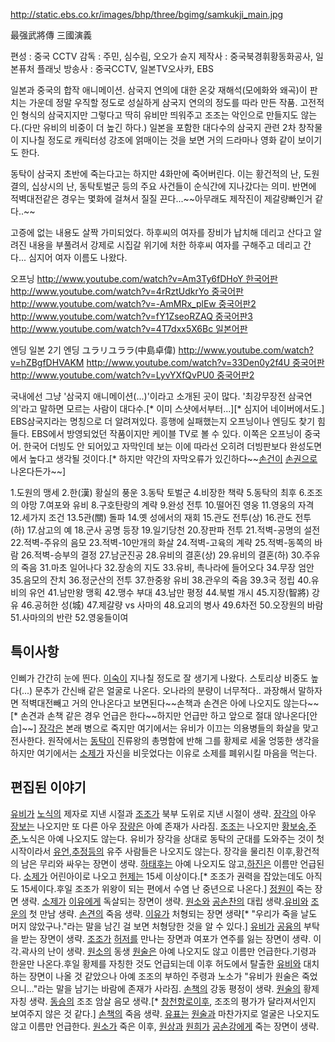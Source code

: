 http://static.ebs.co.kr/images/bhp/three/bgimg/samkukji_main.jpg

最强武將傳 三國演義

편성 : 중국 CCTV
감독 : 주민, 심수림, 오오가 슌지
제작사 : 중국북경휘황동화공사, 일본퓨처 플래닛 
방송사 : 중국CCTV, 일본TV오사카, EBS

일본과 중국의 합작 애니메이션.
삼국지 연의에 대한 온갖 재해석(모에화와 왜곡)이 판치는 가운데 정말 우직할 정도로 성실하게 삼국지 연의의 정도를 따라 만든 작품. 고전적인 형식의 삼국지지만 그렇다고 딱히 유비만 띄워주고 조조는 악인으로 만들지도 않는다.(다만 유비의 비중이 더 높긴 하다.) 일본을 포함한 대다수의 삼국지 관련 2차 창작물이 지나칠 정도로 캐릭터성 강조에 얽매이는 것을 보면 거의 드라마나 영화 같이 보이기도 한다.

동탁이 삼국지 초반에 죽는다고는 하지만 4화만에 죽어버린다. 이는 황건적의 난, 도원결의, 십상시의 난, 동탁토벌군 등의 주요 사건들이 순식간에 지나갔다는 의미. 반면에 적벽대전같은 경우는 몇화에 걸쳐서 질질 끈다...~~아무래도 제작진이 제갈량빠인거 같다..~~

고증에 없는 내용도 살짝 가미되었다. 하후씨의 여자를 장비가 납치해 데리고 산다고 알려진 내용을 부풀려서 강제로 시집갈 위기에 처한 하후씨 여자를 구해주고 데리고 간다... 심지어 여자 이름도 나왔다.

오프닝
[[http://www.youtube.com/watch?v=Am3Ty6fDHoY 한국어판]]
[[http://www.youtube.com/watch?v=4rRztUdkrYo 중국어판]]
[[http://www.youtube.com/watch?v=-AmMRx_plEw 중국어판2]]
[[http://www.youtube.com/watch?v=fY1ZseoRZAQ 중국어판3]]
[[http://www.youtube.com/watch?v=4T7dxx5X6Bc 일본어판]]

엔딩 
일본 2기 엔딩 ユラリユララ(中島卓偉) [[http://www.youtube.com/watch?v=hZBgfDHVAKM]]
[[http://www.youtube.com/watch?v=33Den0y2f4U 중국어판]]
[[http://www.youtube.com/watch?v=LyvYXfQvPU0 중국어판2]]

국내에선 그냥 '삼국지 애니메이션(...)'이라고 소개된 곳이 많다. '최강무장전 삼국연의'라고 말하면 모르는 사람이 대다수.[* 이미 스샷에서부터...][* 심지어 네이버에서도.] EBS삼국지라는 명칭으로 더 알려져있다.
흥행에 실패했는지 오프닝이나 엔딩도 찾기 힘들다.
EBS에서 방영되었던 작품이지만 케이블 TV로 볼 수 있다. 이쪽은 오프닝이 중국어. 한국어 더빙도 안 되어있고 자막인데 보는 이에 따라선 오히려 더빙판보다 완성도면에서 높다고 생각될 것이다.[* 하지만 약간의 자막오류가 있긴하다~~[[손건]]이 [[손권]]으로 나온다든가~~]



1.도원의 맹세
2.한(漢) 황실의 풍운
3.동탁 토벌군
4.비장한 책략
5.동탁의 최후
6.조조의 야망
7.여포와 유비
8.구호탄랑의 계략
9.완성 전투
10.떨어진 영웅
11.영웅의 자격
12.세가지 조건
13.5관(關) 돌파
14.옛 성에서의 재회
15.관도 전투(상)
16.관도 전투(하)
17.삼고의 예
18.군사 공명 등장
19.일기당천
20.장판파 전투
21.적벽-공명의 설전
22.적벽-주유의 음모
23.적벽-10만개의 화살
24.적벽-고육의 계략
25.적벽-동쪽의 바람
26.적벽-승부의 결정
27.남군진공
28.유비의 결혼(상)
29.유비의 결혼(하)
30.주유의 죽음
31.마초 일어나다
32.장송의 지도
33.유비, 촉나라에 들어오다
34.무장 엄안
35.음모의 잔치
36.정군산의 전투
37.한중왕 유비
38.관우의 죽음
39.3국 정립
40.유비의 유언
41.남만왕 맹획
42.맹수 부대
43.남만 평정
44.북벌 개시
45.지장(智將) 강유
46.공허한 성(城)
47.제갈량 vs 사마의
48.요괴의 병사
49.6차전
50.오장원의 바람
51.사마의의 반란
52.영웅들이여

== 특이사항 ==
인삐가 간간히 눈에 띈다.
[[이숙]]이 지나칠 정도로 잘 생기게 나왔다. 스토리상 비중도 높다(...)
문추가 간신배 같은 얼굴로 나온다.
오나라의 분량이 너무적다..
과장해서 말하자면 적벽대전빼고 거의 안나온다고 보면된다~~손책과 손견은 아에 나오지도 않는다~~[* 손견과 손책 같은 경우 언급은 한다~~하지만 언급만 하고 앞으로 절대 않나온다[안습]~~]
[[장각]]은 본래 병으로 죽지만 여기에서는 유비가 이끄는 의용병들의 화살을 맞고 전사한다.
원작에서는 [[동탁]]이 진류왕의 총명함에 반해 그를 황제로 세울 엉뚱한 생각을 하지만 여기에서는 [[소제]]가 자신을 비웃었다는 이유로 소제를 폐위시킬 마음을 먹는다. 
== 편집된 이야기==
[[유비]]가 [[노식]]의 제자로 지낸 시절과 [[조조]]가 북부 도위로 지낸 시절이 생략.
[[장각]]의 아우 [[장보]]는 나오지만 또 다른 아우 [[장량]]은 아예 존재가 사라짐.
[[조조]]는 나오지만 [[황보숭]],[[주준]],노식은 아예 나오지도 않는다.
유비가 장각을 상대로 동탁의 군대를 도와주는 것이 첫 시작이라서 [[유언]],[[추정]]등의 유주 사람들은 나오지도 않는다.
장각을 물리친 이후,황건적의 남은 무리와 싸우는 장면이 생략.
[[하태후]]는 아예 나오지도 않고,[[하진]]은 이름만 언급된다.
[[소제]]가 어린아이로 나오고 [[헌제]]는 15세 이상이다.[* 조조가 권력을 잡았는데도 아직도 15세이다.후일 조조가 위왕이 되는 편에서 수염 난 중년으로 나온다.]
[[정원]]이 죽는 장면 생략.
[[소제]]가 [[이유]]에게 독살되는 장면이 생략.
[[원소]]와 [[공손찬]]의 대립 생략.[[유비]]와 [[조운]]의 첫 만남 생략.
[[손견]]의 죽음 생략.
[[이유]]가 처형되는 장면 생략[* "우리가 죽을 날도 머지 않았구나."라는 말을 남긴 걸 보면 처형당한 것을 알 수 있다.]
[[유비]]가 [[공융]]의 부탁을 받는 장면이 생략.
[[조조]]가 [[허저]]를 만나는 장면과 여포가 연주를 잃는 장면이 생략.
이각.곽사의 난이 생략.
[[원소]]의 동생 [[원술]]은 아예 나오지도 않고 이름만 언급한다.기령과 한윤만 나온다.후일 황제를 자칭한 것도 언급되는데 이후 허도에서 탈출한 [[유비]]와 대치하는 장면이 나올 것 같았으나 아예 조조의 부하인 주령과 노소가 "유비가 원술은 죽었으니..."라는 말을 남기는 바람에 존재가 사라짐.
[[손책]]의 강동 평정이 생략.
[[원술]]의 황제 자칭 생략.
[[동승]]의 조조 암살 음모 생략.[* [[창천항로]]이후, 조조의 평가가 달라져서인지 보여주지 않은 것 같다.]
[[손책]]의 죽음 생략.
[[유표]]는 [[원술]]과 마찬가지로 얼굴은 나오지도 않고 이름만 언급한다.
[[원소]]가 죽은 이후, [[원상]]과 [[원희]]가 [[공손강]]에게 죽는 장면이 생략.

